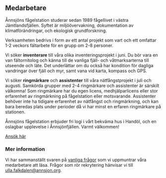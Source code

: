 ## Medarbetare

Ånnsjöns fågelstation studerar sedan 1989 fågellivet i västra Jämtlandsfjällen. Syftet är miljöövervakning, dokumentation av klimatförändringar, och ekologisk grundforskning.

Verksamheten bedrivs i form av ett antal projekt som vart och ett omfattar 1-2 veckors fältarbete för en grupp om 2-8 personer.

Vi söker **inventerare** till våra olika inventeringsprojekt i juni. Du bör vara en van fältornitolog och känna till de vanliga fjäll- och våtmarksarterna till utseende och läte. Det underlättar om du också har kondition för dagliga vandringar över fjäll och myr, samt vana vid karta, kompass och GPS.

Vi söker **ringmärkare** och **assistenter** till våra nätfångstprojekt i juli och augusti. Samkörda grupper med 2-4 ringmärkare och assistenter är särskilt välkomna! Som ringmärkare har du egen licens, medhjälparlicens eller stor erfarenhet av ringmärkning på fågelstation eller motsvarande. Assistenter behöver inte ha tidigare erfarenhet av nätfångst och ringmärkning, och kan bara beredas plats under perioder då vi har minst en erfaren ringmärkare på stationen.

Ånnsjöns fågelstation erbjuder fri logi i vårt bekväma hus i Handöl, och en oslagbar upplevelse i Ånnsjönfjällen. Varmt välkommen!

[Ansök här](/volunteer/application)

### Mer information

Vi har sammanställt svaren på [vanliga frågor](/volunteer/information) som vi uppmuntrar våra medarbetare att läsa. Frågor som rör rekrytering hänvisar vi till ulla.falkdalen@annsjon.org.
